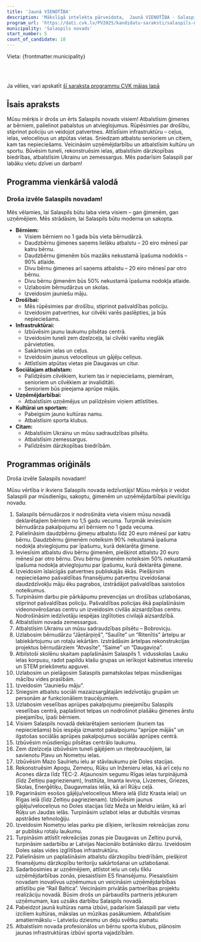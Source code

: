 ```yaml
---
title: 'Jaunā VIENOTĪBA'
description: 'Mākslīgā intelekta pārveidota,  Jaunā VIENOTĪBA - Salaspils novads programma vienkāršā valodā'
program_url: 'https://dati.cvk.lv/PV2025/kandidatu-saraksti/salaspils-novads/jauna-vienotiba'
municipality: 'Salaspils novads'
start_number: 5
count_of_candidate: 18
---
```



Vieta: {frontmatter.municipality}<br/>

<Badge text="Ģimeņu atbalsts" variant="note" size="small" /> <Badge text="Drošības uzlabošana" variant="note" size="small" /> <Badge text="Infrastruktūras attīstība" variant="note" size="small" /> <Badge text="Izglītības kvalitāte" variant="note" size="small" /> <Badge text="Uzņēmējdarbības veicināšana" variant="note" size="small" />

<br/><br/> 

<Card title='Šis ir mākslīga intelekta ģenerēts apraksts' icon='starlight'>
    Ja vēlies, vari apskatīt <a href={frontmatter.program_url} target='_blank'>šī saraksta programmu CVK mājas lapā</a>
    </Card>

## Īsais apraksts

Mūsu mērķis ir drošs un ērts Salaspils novads visiem! Atbalstīsim ģimenes ar bērniem, palielinot pabalstus un atvieglojumus. Rūpēsimies par drošību, stiprinot policiju un veidojot patvertnes. Attīstīsim infrastruktūru – ceļus, ielas, veloceliņus un atpūtas vietas. Sniedzam atbalstu senioriem un citiem, kam tas nepieciešams. Veicināsim uzņēmējdarbību un atbalstīsim kultūru un sportu. Būvēsim tuneli, rekonstruēsim ielas, atbalstīsim dārzkopības biedrības, atbalstīsim Ukrainu un zemessargus. Mēs padarīsim Salaspili par labāku vietu dzīvei un darbam!

## Programma vienkāršā valodā

### Droša izvēle Salaspils novadam!

Mēs vēlamies, lai Salaspils būtu laba vieta visiem – gan ģimenēm, gan uzņēmējiem. Mēs strādāsim, lai Salaspils būtu moderna un sakopta.

*   **Bērniem:**
    *   Visiem bērniem no 1 gada būs vieta bērnudārzā.
    *   Daudzbērnu ģimenes saņems lielāku atbalstu – 20 eiro mēnesī par katru bērnu.
    *   Daudzbērnu ģimenēm būs mazāks nekustamā īpašuma nodoklis – 90% atlaide.
    *   Divu bērnu ģimenes arī saņems atbalstu – 20 eiro mēnesī par otro bērnu.
    *   Divu bērnu ģimenēm būs 50% nekustamā īpašuma nodokļa atlaide.
    *   Uzlabosim bērnudārzus un skolas.
    *   Izveidosim jauniešu māju.
*   **Drošībai:**
    *   Mēs rūpēsimies par drošību, stiprinot pašvaldības policiju.
    *   Izveidosim patvertnes, kur cilvēki varēs paslēpties, ja būs nepieciešams.
*   **Infrastruktūrai:**
    *   Izbūvēsim jaunu laukumu pilsētas centrā.
    *   Izveidosim tuneli zem dzelzceļa, lai cilvēki varētu vieglāk pārvietoties.
    *   Sakārtosim ielas un ceļus.
    *   Izveidosim jaunus veloceliņus un gājēju celiņus.
    *   Attīstīsim atpūtas vietas pie Daugavas un citur.
*   **Sociālajam atbalstam:**
    *   Palīdzēsim cilvēkiem, kuriem tas ir nepieciešams, piemēram, senioriem un cilvēkiem ar invaliditāti.
    *   Senioriem būs pieejama aprūpe mājās.
*   **Uzņēmējdarbībai:**
    *   Atbalstīsim uzņēmējus un palīdzēsim viņiem attīstīties.
*   **Kultūrai un sportam:**
    *   Pabeigsim jauno kultūras namu.
    *   Atbalstīsim sporta klubus.
*   **Citam:**
    *   Atbalstīsim Ukrainu un mūsu sadraudzības pilsētu.
    *   Atbalstīsim zemessargus.
    *   Palīdzēsim dārzkopības biedrībām.


## Programmas oriģināls

Droša izvēle Salaspils novadam!

Mūsu vērtība ir ikviens Salaspils novada iedzīvotājs! Mūsu mērķis ir veidot Salaspili par mūsdienīgu, sakoptu, ģimenēm un uzņēmējdarbībai pievilcīgu novadu.

1. Salaspils bērnudārzos ir nodrošināta vieta visiem mūsu novadā deklarētajiem bērniem no 1,5 gadu vecuma. Turpmāk ieviesīsim bērnudārza pakalpojumu arī bērniem no 1 gada vecuma.
2. Palielināsim daudzbērnu ģimeņu atbalstu līdz 20 euro mēnesī par katru bērnu. Daudzbērnu ģimenēm noteiksim 90% nekustamā īpašuma nodokļa atvieglojumu par īpašumu, kurā deklarēta ģimene.
3. Ieviesīsim atbalstu divu bērnu ģimenēm, piešķirot atbalstu 20 euro mēnesī par otro bērnu. Divu bērnu ģimenēm noteiksim 50% nekustamā īpašuma nodokļa atvieglojumu par īpašumu, kurā deklarēta ģimene.
4. Izveidosim īslaicīgās patvertnes publiskajās ēkās. Piešķirsim nepieciešamo pašvaldības finansējumu patvertņu izveidošanai daudzdzīvokļu māju ēku pagrabos, izstrādājot pašvaldības saistošos noteikumus.
5. Turpināsim darbu pie pārkāpumu prevencijas un drošības uzlabošanas, stiprinot pašvaldības policiju. Pašvaldības policijas ēkā paplašināsim videonovērošanas centru un izveidosim civilās aizsardzības centru. Nodrošināsim iedzīvotāju iespējas izglītoties civilajā aizsardzībā.
6. Atbalstīsim novada zemessargus.
7. Atbalstīsim Ukrainu un mūsu sadraudzības pilsētu – Bobrovicju.
8. Uzlabosim bērnudārzu “Jāņtārpiņš”, “Saulīte” un “Ritenītis” ārtelpu ar labiekārtojumu un rotaļu iekārtām. Izstrādāsim ārtelpas rekonstrukcijas projektus bērnudārziem “Atvasīte”, “Saime” un “Daugaviņa”.
9. Atbilstoši skolēnu skaitam paplašināsim Salaspils 1. vidusskolas Lauku ielas korpusu, radot papildu klašu grupas un ierīkojot kabinetus interešu un STEM priekšmetu apguvei.
10. Uzlabosim un pielāgosim Salaspils pamatskolas telpas mūsdienīgas mācību vides prasībām.
11. Izveidosim “Jauniešu māju”.
12. Sniegsim atbalstu sociāli mazaizsargātajām iedzīvotāju grupām un personām ar funkcionāliem traucējumiem.
13. Uzlabosim veselības aprūpes pakalpojumu pieejamību Salaspils veselības centrā, paplašinot telpas un nodrošinot plašāku ģimenes ārstu pieejamību, īpaši bērniem.
14. Visiem Salaspils novadā deklarētajiem senioriem (kuriem tas nepieciešams) būs iespēja izmantot pakalpojumu “aprūpe mājās” un ilgstošas sociālās aprūpes pakalpojumus sociālās aprūpes centrā.
15. Izbūvēsim mūsdienīgu pilsētas centrālo laukumu.
16. Zem dzelzceļa izbūvēsim tuneli gājējiem un riteņbraucējiem, lai savienotu Pļavu un Nometņu ielas.
17. Izbūvēsim Mazo Saulrietu ielu ar stāvlaukumu pie Doles stacijas.
18. Rekonstruēsim Apogu, Zemeņu, Rūķu un Inženieru ielas, kā arī ceļu no Acones dārza līdz TEC-2. Atjaunosim segumu Rīgas ielas turpinājumā (līdz Zeltiņu pagriezienam), Institūta, Imanta Ieviņa, Līvzemes, Griezes, Skolas, Enerģētiķu, Daugavmalas ielās, kā arī Rūķu ceļā.
19. Pagarināsim esošos gājēju/veloceliņus Miera ielā (līdz Krasta ielai) un Rīgas ielā (līdz Zeltiņu pagriezienam). Izbūvēsim jaunus gājēju/veloceliņus no Doles stacijas līdz Meža un Meldru ielām, kā arī Rūķu un Jaudas ielās. Turpināsim uzlabot ielas ar dubultās virsmas apstrādes tehnoloģiju.
20. Izveidosim Nometņu ielas parku pie dīķiem, ierīkosim rekreācijas zonu ar publisku rotaļu laukumu.
21. Turpināsim attīstīt rekreācijas zonas pie Daugavas un Zeltiņu purvā, turpināsim sadarbību ar Latvijas Nacionālo botānisko dārzu. Izveidosim Doles salas vides izglītības infrastruktūru.
22. Palielināsim un paplašināsim atbalstu dārzkopību biedrībām, piešķirot finansējumu dārzkopību teritoriju sakārtošanai un uzlabošanai.
23. Sadarbosimies ar uzņēmējiem, attīstot ielu un ceļu tīklu uzņēmējdarbības zonās, piesaistīsim ES finansējumu. Piesaistīsim novadam inovatīvus uzņēmumus un veicināsim uzņēmējdarbības attīstību pie “Rail Baltica”. Veicināsim privātās partnerības projektu realizāciju novadā. Būsim drošs un pārbaudīts partneris jebkuram uzņēmumam, kas uzsāks darbību Salaspils novadā.
24. Pabeidzot jaunā kultūras nama izbūvi, padarīsim Salaspili par vietu izciliem kultūras, mākslas un mūzikas pasākumiem. Atbalstīsim amatiermākslu – Latviešu dziesmu un deju svētku pamatu.
25. Atbalstīsim novada profesionālos un bērnu sporta klubus, plānosim jaunas infrastruktūras izbūvi sporta vajadzībām.
